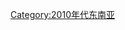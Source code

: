 {{yearcat}}
{{year by category
|m=2
|c=0
|d=1
|y=0
|cat=東南亞
|sortkey=東南亞
|parent=依年份劃分的21世紀東南亞
|subcat=2010年亞洲
}}

[[Category:2010年代东南亚|Category:2010年代东南亚]]